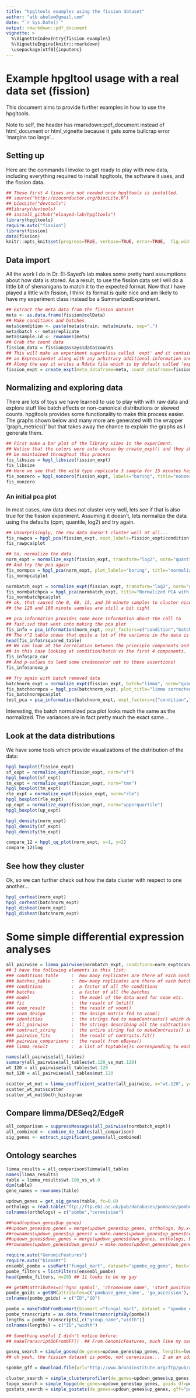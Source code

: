 ```yaml
---
title: "hpgltools examples using the fission dataset"
author: "atb abelew@gmail.com"
date: "`r Sys.Date()`"
output: rmarkdown::pdf_document
vignette: >
  %\VignetteIndexEntry{fission examples}
  %\VignetteEngine{knitr::rmarkdown}
  \usepackage[utf8]{inputenc}
---
```


# Example hpgltool usage with a real data set (fission)

This document aims to provide further examples in how to use the hpgltools.

Note to self, the header has rmarkdown::pdf_document instead of html_document or html_vignette
because it gets some bullcrap error 'margins too large'...

## Setting up

Here are the commands I invoke to get ready to play with new data, including everything
required to install hpgltools, the software it uses, and the fission data.

```r

## These first 4 lines are not needed once hpgltools is installed.
## source("http://bioconductor.org/biocLite.R")
## biocLite("devtools")
##library(devtools)
## install_github("elsayed-lab/hpgltools")
library(hpgltools)
require.auto("fission")
library(fission)
data(fission)
knitr::opts_knit$set(progress=TRUE, verbose=TRUE, error=TRUE,  fig.width=7, fig.height=7)

```

## Data import

All the work I do in Dr. El-Sayed's lab makes some pretty hard assumptions about how data is stored.
As a result, to use the fission data set I will do a little bit of shenanigans to match it to the
expected format.  Now that I have played a little with fission, I think its format is quite nice
and am likely to have my experiment class instead be a SummarizedExperiment.

```r

## Extract the meta data from the fission dataset
meta <- as.data.frame(fission@colData)
## Make conditions and batches
meta$condition <- paste(meta$strain, meta$minute, sep=".")
meta$batch <- meta$replicate
meta$sample.id <- rownames(meta)
## Grab the count data
fission_data = fission@assays$data$counts
## This will make an experiment superclass called 'expt' and it contains
## an ExpressionSet along with any arbitrary additional information one might want to include.
## Along the way it writes a Rdata file which is by default called 'expt.Rdata'
fission_expt = create_expt(meta_dataframe=meta, count_dataframe=fission_data)

```

## Normalizing and exploring data

There are lots of toys we have learned to use to play with with raw data and explore stuff like
batch effects or non-canonical distributions or skewed counts.  hpgltools provides some functionality
to make this process easier.  The graphs shown below and many more are generated with the wrapper
'graph_metrics()' but that takes away the chance to explain the graphs as I generate them.

```r

## First make a bar plot of the library sizes in the experiment.
## Notice that the colors were auto-chosen by create_expt() and they should
## be maintained throughout this process
fis_libsize = hpgl_libsize(fission_expt)
fis_libsize
## Here we see that the wild type replicate 3 sample for 15 minutes has fewer non-zero genes than all its friends.
fis_nonzero = hpgl_nonzero(fission_expt, labels="boring", title="nonzero vs. cpm")
fis_nonzero

```

### An initial pca plot

In most cases, raw data does not cluster very well, lets see if that is also true for the fission experiment.
Assuming it doesn't, lets normalize the data using the defaults (cpm, quantile, log2) and try again.

```r

## Unsurprisingly, the raw data doesn't cluster well at all...
fis_rawpca = hpgl_pca(fission_expt, expt_labels=fission_expt$condition)
fis_rawpca$plot

## So, normalize the data
norm_expt = normalize_expt(fission_expt, transform="log2", norm="quant", convert="cpm")
## And try the pca again
fis_normpca = hpgl_pca(norm_expt, plot_labels="boring", title="normalized pca")
fis_normpca$plot

normbatch_expt = normalize_expt(fission_expt, transform="log2", norm="quant", convert="cpm", batch="sva")
fis_normbatchpca = hpgl_pca(normbatch_expt, title="Normalized PCA with batch effect correction.")
fis_normbatchpca$plot
## ok, that caused the 0, 60, 15, and 30 minute samples to cluster nicely
## the 120 and 180 minute samples are still a bit tight

## pca_information provides some more information about the call to
## fast.svd that went into making the pca plot
fis_info = pca_information(norm_expt, expt_factors=c("condition","batch","strain","minute"), num_components=6)
## The r^2 table shows that quite a lot of the variance in the data is explained by condition
head(fis_info$rsquared_table)
## We can look at the correlation between the principle components and the factors in the experiment
## in this case looking at condition/batch vs the first 4 components.
fis_info$pca_cor
## And p-values to lend some credence(or not to those assertions)
fis_info$anova_p

## Try again with batch removed data
batchnorm_expt = normalize_expt(fission_expt, batch="limma", norm="quant", transform="log2", convert="cpm")
fis_batchnormpca = hpgl_pca(batchnorm_expt, plot_title="limma corrected pca")
fis_batchnormpca$plot
test_pca = pca_information(batchnorm_expt, expt_factors=c("condition","batch","strain","minute"), num_components=6)

```

Interesting, the batch normalized pca plot looks much the same as the normalized.
The variances are in fact pretty much the exact same...

## Look at the data distributions

We have some tools which provide visualizations of the distribution of the data:

```r

hpgl_boxplot(fission_expt)
sf_expt = normalize_expt(fission_expt, norm="sf")
hpgl_boxplot(sf_expt)
tm_expt = normalize_expt(fission_expt, norm="tmm")
hpgl_boxplot(tm_expt)
rle_expt = normalize_expt(fission_expt, norm="rle")
hpgl_boxplot(rle_expt)
up_expt = normalize_expt(fission_expt, norm="upperquartile")
hpgl_boxplot(up_expt)

hpgl_density(norm_expt)
hpgl_density(sf_expt)
hpgl_density(tm_expt)

compare_12 = hpgl_qq_plot(norm_expt, x=1, y=2)
compare_12$log

```

## See how they cluster

Ok, so we can further check out how the data cluster with respect to one another...

```r

hpgl_corheat(norm_expt)
hpgl_corheat(batchnorm_expt)
hpgl_disheat(norm_expt)
hpgl_disheat(batchnorm_expt)

```

# Some simple differential expression analyses

```r

all_pairwise = limma_pairwise(normbatch_expt, conditions=norm_expt$conditions, batches=norm_expt$batches)
## I have the following elements in this list:
### conditions_table     :  how many replicates are there of each condition
### batches_table        :  how many replicates are there of each batch
### conditions           :  a factor of all the conditions
### batches              :  a factor of all the batches
### model                :  the model of the data used for voom etc.
### fit                  :  the result of lmfit()
### voom_result          :  the result of voom()
### voom_design          :  the design matrix fed to voom()
### identities           :  the strings fed to makeContrasts() which describe each sample alone
### all_pairwise         :  the strings describing all the subtractions fed to makeContrasts()
### contrast_string      :  the entire string fed to makeContrasts() including the design etc.
### pairwise_fits        :  the result of contrasts.fit()
### pairwise_comparisons :  the result from eBayes()
### limma_result         :  a list of toptable()s corresponding to each pairwise comparison

names(all_pairwise$all_tables)
summary(all_pairwise$all_tables$wt.120_vs_mut.120)
wt_120 = all_pairwise$all_tables$wt.120
mut_120 = all_pairwise$all_tables$mut.120

scatter_wt_mut = limma_coefficient_scatter(all_pairwise, x="wt.120", y="mut.120", gvis_filename=NULL)
scatter_wt_mut$scatter
scatter_wt_mut$both_histogram

```

## Compare limma/DESeq2/EdgeR

```r

all_comparison = suppressMessages(all_pairwise(normbatch_expt))
all_combined <- combine_de_tables(all_comparison)
sig_genes <- extract_significant_genes(all_combined)

```

## Ontology searches

```r

limma_results = all_comparison$limma$all_tables
names(limma_results)
table = limma_results$wt.180_vs_wt.0
dim(table)
gene_names = rownames(table)

updown_genes = get_sig_genes(table, fc=0.8)
orthologs = read.table("ftp://ftp.ebi.ac.uk/pub/databases/pombase/pombe/orthologs/cerevisiae-orthologs.txt")
colnames(orthologs) = c("pombe","cerevisiae")

##head(updown_genes$up_genes)
##updown_genes$up_genes = merge(updown_genes$up_genes, orthologs, by.x="row.names", by.y="pombe")
##rownames(updown_genes$up_genes) = make.names(updown_genes$up_genes$cerevisiae, unique=TRUE)
##updown_genes$down_genes = merge(updown_genes$down_genes, orthologs, by.x="row.names", by.y="pombe")
##rownames(updown_genes$down_genes) = make.names(updown_genes$down_genes$cerevisiae, unique=TRUE)

require.auto("GenomicFeatures")
require.auto("biomaRt")
ensembl_pombe = useMart("fungal_mart", dataset="spombe_eg_gene", host="fungi.ensembl.org")
pombe_filters = listFilters(ensembl_pombe)
head(pombe_filters, n=20) ## 11 looks to be my guy

## getBM(attributes=c('hgnc_symbol', 'chromosome_name', 'start_position', 'end_position'), filters='with_ontology_go', values="", mart=ensemble_pombe)
pombe_goids = getBM(attributes=c('pombase_gene_name', 'go_accession'), values=gene_names, mart=ensembl_pombe)
colnames(pombe_goids) = c("ID","GO")

pombe = makeTxDbFromBiomart(biomart ="fungal_mart", dataset = "spombe_eg_gene", host="fungi.ensembl.org")
pombe_transcripts = as.data.frame(transcriptsBy(pombe))
lengths = pombe_transcripts[,c("group_name","width")]
colnames(lengths) = c("ID","width")

## Something useful I didn't notice before:
## makeTranscriptDbFromGFF()  ## From GenomicFeatures, much like my own gff2df()

goseq_search = simple_goseq(de_genes=updown_genes$up_genes, lengths=lengths, goids=pombe_goids)
## oh yeah, the fission dataset is pombe, not cerevisiae... I am an idiot.

spombe_gff = download.file(url="http://www.broadinstitute.org/ftp/pub/annotation/fungi/schizosaccharomyces/genomes/schizosaccharomyces_pombe/schizosaccharomyces_pombe_972h-_2_transcripts.gtf", destfile="pombe.gff")

cluster_search = simple_clusterprofiler(de_genes=updown_genes$up_genes, goids=pombe_goids, gff="pombe.gff")
topgo_search = simple_topgo(de_genes=updown_genes$up_genes, goids_df=pombe_goids)
gostats_search = simple_gostats(de_genes=updown_genes$up_genes, gff="pombe.gff", goids=pombe_goids, universe_merge="gene_id")


```
